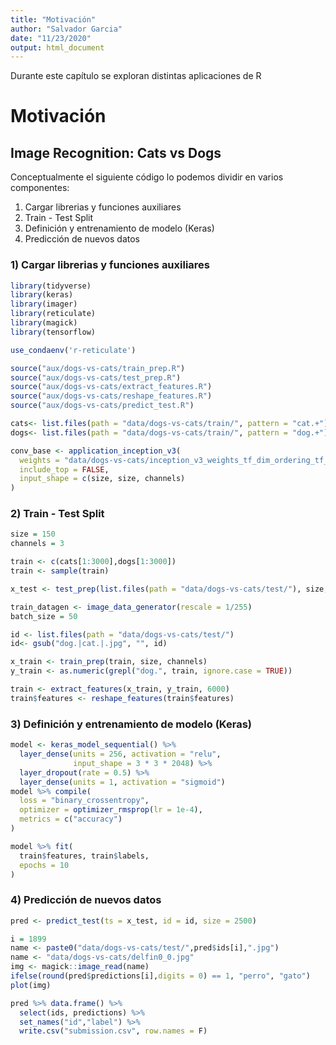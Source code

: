 ```yaml
---
title: "Motivación"
author: "Salvador Garcia"
date: "11/23/2020"
output: html_document
---
```


Durante este capítulo se exploran distintas aplicaciones de R 

# Motivación 

## Image Recognition: Cats vs Dogs 

Conceptualmente el siguiente código lo podemos dividir en varios componentes:

1. Cargar librerias y funciones auxiliares
2. Train - Test Split
3. Definición y entrenamiento de modelo (Keras)
4. Predicción de nuevos datos

### 1) Cargar librerias y funciones auxiliares
```r
library(tidyverse)
library(keras)
library(imager)
library(reticulate)
library(magick)
library(tensorflow)

use_condaenv('r-reticulate')

source("aux/dogs-vs-cats/train_prep.R")
source("aux/dogs-vs-cats/test_prep.R")
source("aux/dogs-vs-cats/extract_features.R")
source("aux/dogs-vs-cats/reshape_features.R")
source("aux/dogs-vs-cats/predict_test.R")

cats<- list.files(path = "data/dogs-vs-cats/train/", pattern = "cat.+")
dogs<- list.files(path = "data/dogs-vs-cats/train/", pattern = "dog.+")

conv_base <- application_inception_v3(
  weights = "data/dogs-vs-cats/inception_v3_weights_tf_dim_ordering_tf_kernels_notop.h5",
  include_top = FALSE,
  input_shape = c(size, size, channels)
)
```

### 2) Train - Test Split
```r
size = 150
channels = 3

train <- c(cats[1:3000],dogs[1:3000])
train <- sample(train)

x_test <- test_prep(list.files(path = "data/dogs-vs-cats/test/"), size, channels)

train_datagen <- image_data_generator(rescale = 1/255)           
batch_size = 50

id <- list.files(path = "data/dogs-vs-cats/test/")
id<- gsub("dog.|cat.|.jpg", "", id)

x_train <- train_prep(train, size, channels)
y_train <- as.numeric(grepl("dog.", train, ignore.case = TRUE))

train <- extract_features(x_train, y_train, 6000)
train$features <- reshape_features(train$features)
```

### 3) Definición y entrenamiento de modelo (Keras)
```r
model <- keras_model_sequential() %>%
  layer_dense(units = 256, activation = "relu",
              input_shape = 3 * 3 * 2048) %>%
  layer_dropout(rate = 0.5) %>%
  layer_dense(units = 1, activation = "sigmoid")
model %>% compile(
  loss = "binary_crossentropy",
  optimizer = optimizer_rmsprop(lr = 1e-4),
  metrics = c("accuracy")
)

model %>% fit(
  train$features, train$labels,
  epochs = 10
)
```


### 4) Predicción de nuevos datos
```r
pred <- predict_test(ts = x_test, id = id, size = 2500)

i = 1899
name <- paste0("data/dogs-vs-cats/test/",pred$ids[i],".jpg")
name <- "data/dogs-vs-cats/delfin0_0.jpg"
img <- magick::image_read(name)
ifelse(round(pred$predictions[i],digits = 0) == 1, "perro", "gato")
plot(img)

pred %>% data.frame() %>% 
  select(ids, predictions) %>% 
  set_names("id","label") %>% 
  write.csv("submission.csv", row.names = F)
```
